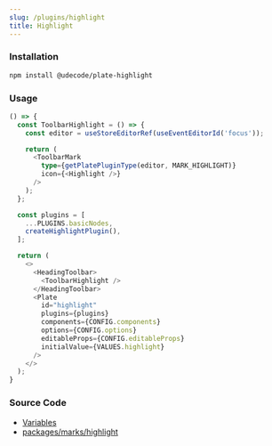 ```yaml
---
slug: /plugins/highlight
title: Highlight
---
```


### Installation

```bash npm2yarn
npm install @udecode/plate-highlight
```

### Usage

```ts live
() => {
  const ToolbarHighlight = () => {
    const editor = useStoreEditorRef(useEventEditorId('focus'));

    return (
      <ToolbarMark
        type={getPlatePluginType(editor, MARK_HIGHLIGHT)}
        icon={<Highlight />}
      />
    );
  };

  const plugins = [
    ...PLUGINS.basicNodes,
    createHighlightPlugin(),
  ];

  return (
    <>
      <HeadingToolbar>
        <ToolbarHighlight />
      </HeadingToolbar>
      <Plate
        id="highlight"
        plugins={plugins}
        components={CONFIG.components}
        options={CONFIG.options}
        editableProps={CONFIG.editableProps}
        initialValue={VALUES.highlight}
      />
    </>
  );
}
```

### Source Code

- [Variables](https://github.com/udecode/plate/blob/main/docs/src/live/live.tsx)
- [packages/marks/highlight](https://github.com/udecode/plate/tree/main/packages/marks/highlight/src)
